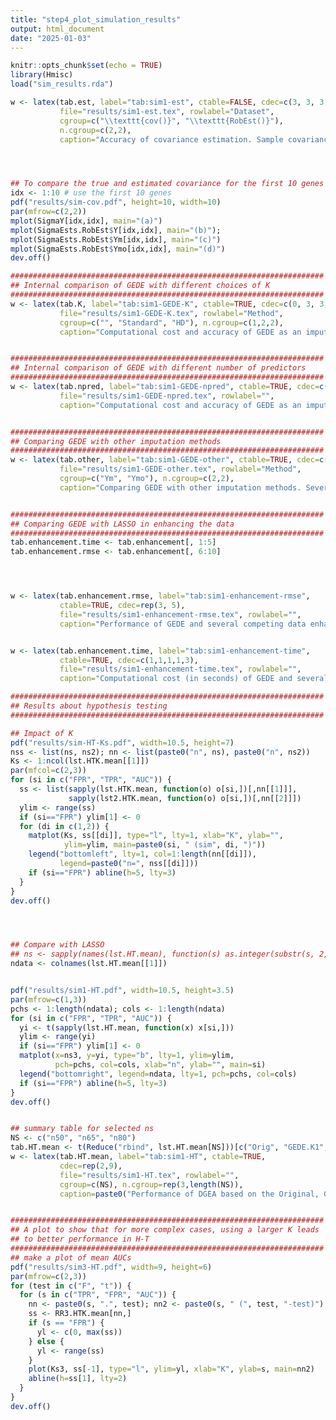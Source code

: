 ```yaml
---
title: "step4_plot_simulation_results"
output: html_document
date: "2025-01-03"
---
```


```r
knitr::opts_chunk$set(echo = TRUE)
library(Hmisc)
load("sim_results.rda")


```



```r
w <- latex(tab.est, label="tab:sim1-est", ctable=FALSE, cdec=c(3, 3, 3, 3),
           file="results/sim1-est.tex", rowlabel="Dataset",
           cgroup=c("\\texttt{cov()}", "\\texttt{RobEst()}"),
           n.cgroup=c(2,2),
           caption="Accuracy of covariance estimation. Sample covariance are computed by using \\texttt{cov()} function with option \\texttt{use=pairwise.complete.obs}. RMSE: root mean squared error between the estimated covariance and the oracle values. Cor: Pearson correlation between the estimated covariance and the oracle values. Datasets being used are $Y$ (the original simulated data), $Y^{m}$ (simulated data with 10\\% missing values), and $Y^{mo}$ (simulated data with 10\\% missing values and 10\\% artificial outliers). For rows Y, Ym, and Ymo, the estimates are pooled covariance matrix estimated from the two groups; for Y.1gp, the covariance estimators are directly applied to $Y$ without using the grouping information.")




## To compare the true and estimated covariance for the first 10 genes
idx <- 1:10 # use the first 10 genes
pdf("results/sim-cov.pdf", height=10, width=10)
par(mfrow=c(2,2))
mplot(SigmaY[idx,idx], main="(a)")
mplot(SigmaEsts.RobEst$Y[idx,idx], main="(b)");
mplot(SigmaEsts.RobEst$Ym[idx,idx], main="(c)")
mplot(SigmaEsts.RobEst$Ymo[idx,idx], main="(d)")
dev.off()

```



```r
######################################################################
## Internal comparison of GEDE with different choices of K
######################################################################
w <- latex(tab.K, label="tab:sim1-GEDE-K", ctable=TRUE, cdec=c(0, 3, 3, 3, 3),
           file="results/sim1-GEDE-K.tex", rowlabel="Method",
           cgroup=c("", "Standard", "HD"), n.cgroup=c(1,2,2),
           caption="Computational cost and accuracy of GEDE as an imputation method, with various choices of number of PCs ($K$). Two algorithms of GEDE are used: the standard method and the HD method. For methods GEDE.REk and GEDE.vprop, number of PCs (K) is automatically selected by the REk criterion and the proportion of variance explained at 80\\% level (vprop=0.8), respectively.")


######################################################################
## Internal comparison of GEDE with different number of predictors
######################################################################
w <- latex(tab.npred, label="tab:sim1-GEDE-npred", ctable=TRUE, cdec=c(0, 3, 3),
           file="results/sim1-GEDE-npred.tex", rowlabel="",
           caption="Computational cost and accuracy of GEDE as an imputation method, with various number of genes ($npred$, out of a total of $m=1,000$ genes) used in the imputation. Number of PCs (K) is automatically selected with option vprop=0.8.")



```



```r
######################################################################
## Comparing GEDE with other imputation methods
######################################################################
w <- latex(tab.other, label="tab:sim1-GEDE-other", ctable=TRUE, cdec=c(3, 3, 3, 3),
           file="results/sim1-GEDE-other.tex", rowlabel="Method",
           cgroup=c("Ym", "Ymo"), n.cgroup=c(2,2),
           caption="Comparing GEDE with other imputation methods. Several different choices of penalty (L=5, 10, 20, 50, and 100) are applied in softImpute. GEDE is applied with vprop=0.8 and HD method. Ym is a dataset with 10\\% missing values. Ymo is a dataset with 10\\% missing values and 10\\% outliers. To remove outliers, all methods that applied to Ymo includes a Hampel filter with nMAD=2.")


######################################################################
## Comparing GEDE with LASSO in enhancing the data
######################################################################
tab.enhancement.time <- tab.enhancement[, 1:5]
tab.enhancement.rmse <- tab.enhancement[, 6:10]




w <- latex(tab.enhancement.rmse, label="tab:sim1-enhancement-rmse",
           ctable=TRUE, cdec=rep(3, 5),
           file="results/sim1-enhancement-rmse.tex", rowlabel="",
           caption="Performance of GEDE and several competing data enhancement methods. Dataset used in this analysis is Y, with no missing values nor outliers, so that competing methods (LASSO, XGBoost, and RandomForest) are applicable. Two methods are used to select the optimal L1 penalty in LASSO, one based on 5-fold CV, and the other one based on GCV. GEDE is applied with vprop=0.8 and HD method. Ym is a dataset with 10\\% missing values.")


w <- latex(tab.enhancement.time, label="tab:sim1-enhancement-time",
           ctable=TRUE, cdec=c(1,1,1,1,3),
           file="results/sim1-enhancement-time.tex", rowlabel="",
           caption="Computational cost (in seconds) of GEDE and several competing data enhancement methods. Dataset used in this analysis is Y, with no missing values nor outliers, so that competing methods (LASSO, XGBoost, and RandomForest) are applicable. Two methods are used to select the optimal L1 penalty in LASSO, one based on 5-fold CV, and the other one based on GCV. For competing enhancement methods, parallel computing is used to reduce computational cost. GEDE is applied with vprop=0.8 and HD method. Ym is a dataset with 10\\% missing values.")


```



```r
######################################################################
## Results about hypothesis testing
######################################################################

## Impact of K
pdf("results/sim-HT-Ks.pdf", width=10.5, height=7)
nss <- list(ns, ns2); nn <- list(paste0("n", ns), paste0("n", ns2))
Ks <- 1:ncol(lst.HTK.mean[[1]])
par(mfcol=c(2,3))
for (si in c("FPR", "TPR", "AUC")) {
  ss <- list(sapply(lst.HTK.mean, function(o) o[si,])[,nn[[1]]],
             sapply(lst2.HTK.mean, function(o) o[si,])[,nn[[2]]])
  ylim <- range(ss)
  if (si=="FPR") ylim[1] <- 0
  for (di in c(1,2)) {
    matplot(Ks, ss[[di]], type="l", lty=1, xlab="K", ylab="",
            ylim=ylim, main=paste0(si, " (sim", di, ")"))
    legend("bottomleft", lty=1, col=1:length(nn[[di]]),
           legend=paste0("n=", nss[[di]]))
    if (si=="FPR") abline(h=5, lty=3)
  }
}
dev.off()




## Compare with LASSO
## ns <- sapply(names(lst.HT.mean), function(s) as.integer(substr(s, 2, nchar(s))))
ndata <- colnames(lst.HT.mean[[1]])


pdf("results/sim1-HT.pdf", width=10.5, height=3.5)
par(mfrow=c(1,3))
pchs <- 1:length(ndata); cols <- 1:length(ndata)
for (si in c("FPR", "TPR", "AUC")) {
  yi <- t(sapply(lst.HT.mean, function(x) x[si,]))
  ylim <- range(yi)
  if (si=="FPR") ylim[1] <- 0
  matplot(x=ns3, y=yi, type="b", lty=1, ylim=ylim,
          pch=pchs, col=cols, xlab="n", ylab="", main=si)
  legend("bottomright", legend=ndata, lty=1, pch=pchs, col=cols)
  if (si=="FPR") abline(h=5, lty=3)
}
dev.off()


## summary table for selected ns
NS <- c("n50", "n65", "n80")
tab.HT.mean <- t(Reduce("rbind", lst.HT.mean[NS]))[c("Orig", "GEDE.K1", "LASSO.GCV"),]
w <- latex(tab.HT.mean, label="tab:sim1-HT", ctable=TRUE,
           cdec=rep(2,9),
           file="results/sim1-HT.tex", rowlabel="",
           cgroup=c(NS), n.cgroup=rep(3,length(NS)),
           caption=paste0("Performance of DGEA based on the Original, GEDE enhanced, and LASSO enhanced data. Reported results are sample means of the percentages of TPR, FPR, and AUC taken over ", nreps, " randomly generated resampling data with the corresponding sample size. "))


######################################################################
## A plot to show that for more complex cases, using a larger K leads
## to better performance in H-T
######################################################################
## make a plot of mean AUCs
pdf("results/sim3-HT.pdf", width=9, height=6)
par(mfrow=c(2,3))
for (test in c("F", "t")) {
  for (s in c("TPR", "FPR", "AUC")) {
    nn <- paste0(s, ".", test); nn2 <- paste0(s, " (", test, "-test)")
    ss <- RR3.HTK.mean[nn,]
    if (s == "FPR") {
      yl <- c(0, max(ss))
    } else {
      yl <- range(ss)
    }
    plot(Ks3, ss[-1], type="l", ylim=yl, xlab="K", ylab=s, main=nn2)
    abline(h=ss[1], lty=2)
  }
}
dev.off()


```